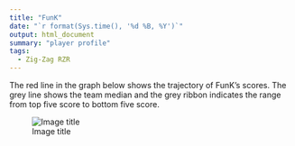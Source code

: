 ```yaml
---
title: "FunK"
date: "`r format(Sys.time(), '%d %B, %Y')`"
output: html_document
summary: "player profile"
tags:
  - Zig-Zag RZR
---
```


The red line in the graph below shows the trajectory of FunK's scores. The grey line shows the team median and the grey ribbon indicates the range from top five score to bottom five score.

![Image title](FunK.jpg)
